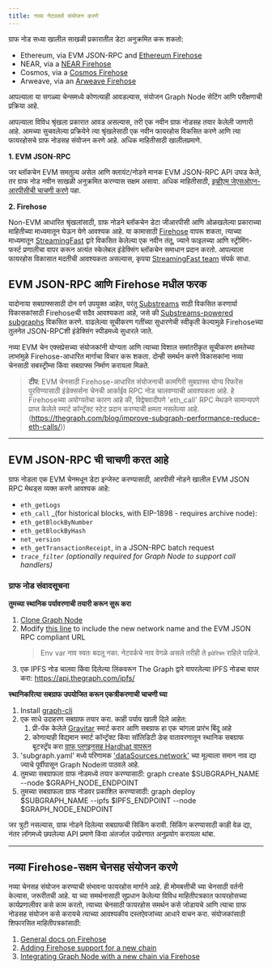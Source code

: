 ```yaml
---
title: नव्या नेटवर्क्स संयोजन करणे
---
```


ग्राफ नोड सध्या खालील साखळी प्रकारातील डेटा अनुक्रमित करू शकतो:

-   Ethereum, via EVM JSON-RPC and [Ethereum Firehose](https://github.com/streamingfast/firehose-ethereum)
-   NEAR, via a [NEAR Firehose](https://github.com/streamingfast/near-firehose-indexer)
-   Cosmos, via a [Cosmos Firehose](https://github.com/graphprotocol/firehose-cosmos)
-   Arweave, via an [Arweave Firehose](https://github.com/graphprotocol/firehose-arweave)

आपल्याला या सगळ्या चेन्समध्ये कोणत्याही आवडल्यास, संयोजन Graph Node सेटिंग आणि परीक्षणाची प्रक्रिया आहे.

आपल्याला विविध श्रृंखला प्रकारात आवड असल्यास, तरी एक नवीन ग्राफ नोडसह तयार केलेली जाणारी आहे. आमच्या सुचवलेल्या प्रक्रियेने त्या श्रृंखलेसाठी एक नवीन फायरहोस विकसित करणे आणि त्या फायरहोसचे ग्राफ नोडसह संयोजन करणे आहे. अधिक माहितीसाठी खालीलप्रमाणे.

**1. EVM JSON-RPC**

जर ब्लॉकचेन EVM समतुल्य असेल आणि क्लायंट/नोडने मानक EVM JSON-RPC API उघड केले, तर ग्राफ नोड नवीन साखळी अनुक्रमित करण्यास सक्षम असावा. अधिक माहितीसाठी, [इव्हीएम जेएसओएन-आरपीसीची चाचणी करणे](नवीन-चेन-एकीकरण#testing-an-evm-json-rpc) पहा.

**2. Firehose**

Non-EVM आधारित श्रृंखलांसाठी, ग्राफ नोडने ब्लॉकचेन डेटा जीआरपीसी आणि ओळखलेल्या प्रकाराच्या माहितीच्या माध्यमातून घेऊन येणे आवश्यक आहे. या कामासाठी [Firehose](firehose/README/) वापरू शकता, त्याच्या माध्यमातून [StreamingFast](https://www.streamingfast.io/) द्वारे विकसित केलेल्या एक नवीन तंतू, ज्याने फाइलच्या आणि स्ट्रीमिंग-फर्स्ट प्रणालीचा वापर करून अत्यंत स्केलेबल इंडेक्सिंग ब्लॉकचेन समाधान प्रदान करतो. आपल्याला फायरहोस विकासात मदतीची आवश्यकता असल्यास, कृपया [StreamingFast team](mailto:integrations@streamingfast.io) संपर्क साधा.

## EVM JSON-RPC आणि Firehose मधील फरक

यादोनाया सबग्राफ्ससाठी दोन वर्ग उपयुक्त आहेत, परंतु [Substreams](substreams/) साठी विकसित करणार्या विकासकांसाठी Firehoseची सदैव आवश्यकता आहे, जसे की [Substreams-powered subgraphs](cookbook/substreams-powered-subgraphs/) विकसित करणे. वाढलेल्या सूचीकरण गतींच्या सुधारणेची स्वीकृती केल्यामुळे Firehoseच्या तुलनेत JSON-RPCशी इंडेक्सिंग स्पीडमध्ये सुधारले जाते.

नव्या EVM चेन एक्सप्रेसच्या संयोजकांनी योग्यता आणि त्याच्या विशाल समांतरीकृत सूचीकरण क्षमतेच्या लाभांमुळे Firehose-आधारित मार्गाचा विचार करू शकता. दोन्ही समर्थन करणे विकासकांना नव्या चेनसाठी सबस्ट्रीम्स किंवा सबग्राफ्स निर्माण करायला मिळते.

> **टीप**: EVM चेनसाठी Firehose-आधारित संयोजनाची कामगिरी सुबग्राफ्स योग्य रिफरेंस पुरविण्यासाठी इंडेक्सर्सना चेनची आर्काईव RPC नोड चालवण्याची आवश्यकता आहे. हे Firehoseच्या अयोग्यतेचा कारण आहे की, विद्वेषवादीपणे 'eth_call' RPC मेथडने सामान्यपणे प्राप्त केलेले स्मार्ट कॉन्ट्रॅक्ट स्टेट प्रदान करण्याची क्षमता नसलेल्या आहे. (https://thegraph.com/blog/improve-subgraph-performance-reduce-eth-calls/))

* * *

## EVM JSON-RPC ची चाचणी करत आहे

ग्राफ नोडला एक EVM चेनमधून डेटा इन्जेस्ट करण्यासाठी, आरपीसी नोडने खालील EVM JSON RPC मेथड्स व्यक्त करणे आवश्यक आहे:

-   `eth_getLogs`
-   `eth_call` \_(for historical blocks, with EIP-1898 - requires archive node):
-   `eth_getBlockByNumber`
-   `eth_getBlockByHash`
-   `net_version`
-   `eth_getTransactionReceipt`, in a JSON-RPC batch request
-   _`trace_filter`_ _(optionally required for Graph Node to support call handlers)_

### ग्राफ नोड संवादसूचना

**तुमच्या स्थानिक पर्यावरणाची तयारी करून सुरू करा**

1.  [Clone Graph Node](https://github.com/graphprotocol/graph-node)
2.  Modify [this line](https://github.com/graphprotocol/graph-node/blob/master/docker/docker-compose.yml#L22) to include the new network name and the EVM JSON RPC compliant URL
    > Env var नाव स्वतः बदलू नका. नेटवर्कचे नाव वेगळे असले तरीही ते `इथेरियम` राहिले पाहिजे.
3.  एक IPFS नोड चालवा किंवा दिलेल्या लिंकवरून The Graph द्वारे वापरलेल्या IPFS नोडचा वापर करा: https://api.thegraph.com/ipfs/

**स्थानिकरित्या सबग्राफ उपयोजित करून एकत्रीकरणाची चाचणी घ्या**

1.  Install [graph-cli](https://github.com/graphprotocol/graph-cli)
2.  एक साधे उदाहरण सबग्राफ तयार करा. काही पर्याय खाली दिले आहेत:
    1.  प्री-पॅक केलेले [Gravitar](https://github.com/graphprotocol/example-subgraph/tree/f89bdd4628efa4badae7367d4919b3f648083323) स्मार्ट करार आणि सबग्राफ हा एक चांगला प्रारंभ बिंदू आहे
    2.  कोणत्याही विद्यमान स्मार्ट कॉन्ट्रॅक्ट किंवा सॉलिडिटी डेव्ह वातावरणातून स्थानिक सबग्राफ बूटस्ट्रॅप करा [ग्राफ प्लगइनसह Hardhat वापरून](https://github.com/graphprotocol/hardhat-graph)
3.  'subgraph.yaml' मध्ये परिणामक ['dataSources.network'](http://dataSources.network) च्या मूल्याला समान नाव द्या ज्याचे पूर्वीपासून Graph Nodeला पाठवले आहे.
4.  तुमच्या सबग्राफला ग्राफ नोडमध्ये तयार करण्यासाठी: graph create $SUBGRAPH_NAME --node $GRAPH_NODE_ENDPOINT
5.  तुमच्या सबग्राफला ग्राफ नोडवर प्रकाशित करण्यासाठी: graph deploy $SUBGRAPH_NAME --ipfs $IPFS_ENDPOINT --node $GRAPH_NODE_ENDPOINT

जर त्रुटी नसल्यास, ग्राफ नोडने दिलेल्या सबग्राफची सिंकिंग करावी. सिंकिंग करण्यासाठी काही वेळ द्या, नंतर लॉगमध्ये छपलेल्या API प्रमाणे किंवा अंतर्जाल उत्प्रेरणात अनुप्रयोग करायला थांबा.

* * *

## नव्या Firehose-सक्षम चेनसह संयोजन करणे

नव्या चेनसह संयोजन करण्याची संभावना फायरहोस मार्गाने आहे. ही मोमबत्तीची च्या चेनसाठी वर्तनी केल्यास, जरूरीतची आहे. या च्या समर्थनासाठी सुप्रधान केलेल्या विविध माहितीपत्रकात फायरहोसच्या कार्यप्रणालीवर कसे काम करतो, त्याच्या चेनसाठी फायरहोस समर्थन कसे जोडायचे आणि त्याचा ग्राफ नोडसह संयोजन कसे करायचे त्याच्या आवश्यकीय दस्तऐवजांच्या आधारे वाचन करा. संयोजकांसाठी शिफारसित माहितीपत्रकांसाठी:

1.  [General docs on Firehose](firehose/)
2.  [Adding Firehose support for a new chain](firehose/integrate-new-chains/new-blockchains/)
3.  [Integrating Graph Node with a new chain via Firehose](https://github.com/graphprotocol/graph-node/blob/master/docs/implementation/add-chain.md)
